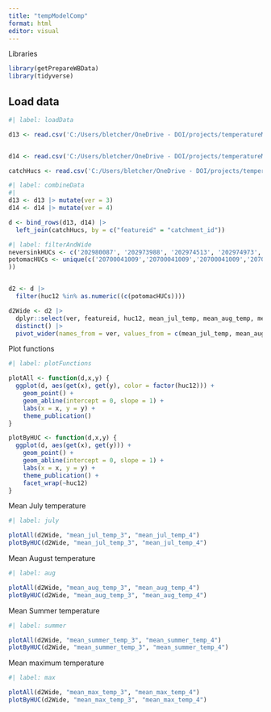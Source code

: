 ```yaml
---
title: "tempModelComp"
format: html
editor: visual
---
```


Libraries
```r
library(getPrepareWBData)
library(tidyverse)
```


## Load data
```r
#| label: loadData

d13 <- read.csv('C:/Users/bletcher/OneDrive - DOI/projects/temperatureModelVersionComparison/data/in/sheds-temp-model-v1.4.0-20231208/sheds-temp-model-v1.3.0.csv')


d14 <- read.csv('C:/Users/bletcher/OneDrive - DOI/projects/temperatureModelVersionComparison/data/in/sheds-temp-model-v1.4.0-20231208/sheds-temp-model-v1.4.0.csv')

catchHucs <- read.csv('C:/Users/bletcher/OneDrive - DOI/projects/temperatureModelVersionComparison/data/in/sheds-temp-model-v1.4.0-20231208/catchments-hucs.csv')


```

```r
#| label: combineData 
#| 
d13 <- d13 |> mutate(ver = 3)
d14 <- d14 |> mutate(ver = 4)

d <- bind_rows(d13, d14) |> 
  left_join(catchHucs, by = c("featureid" = "catchment_id"))
```

```r
#| label: filterAndWide
neversinkHUCs <- c('202980087', '202973988', '202974513', '202974973', '202976522')
potomacHUCs <- unique(c('20700041009','20700041009','20700041009','20700041007','20700041007','20700041004','20700040202','20700040203','20700041007','20700041007','20700041007','20700041009','20700041009','20700041005','20700041009','20700041004','20700041004','20700040205','20700040202','20700040201','20700070301','20700070203','20700030706','20700040908','20700040908','20700041106','20700041106','20700040904','20700040904','20700040903','20700040404','20700040907','20700040202','20700030704','20700070301','20700070302','20700070303','20700070202','20700040906','20700040407','20700040906','20700041107','20700041104','20700040204','20700041105','20700040907','20700040202','20700030704','10500021602','20700041008','20700041008','20700041007','20700041009','20700041007','20700041007','20700041009','20700041007','20700041007','20700041004','20700041006','20700041009','20700041007','20700040202','20700040203','20700040201','20700040202','20700040201'
))


d2 <- d |> 
  filter(huc12 %in% as.numeric((c(potomacHUCs))))

d2Wide <- d2 |> 
  dplyr::select(ver, featureid, huc12, mean_jul_temp, mean_aug_temp, mean_summer_temp, mean_max_temp) |> 
  distinct() |> 
  pivot_wider(names_from = ver, values_from = c(mean_jul_temp, mean_aug_temp, mean_summer_temp, mean_max_temp))
```

Plot functions
```r
#| label: plotFunctions

plotAll <- function(d,x,y) {
  ggplot(d, aes(get(x), get(y), color = factor(huc12))) +
    geom_point() +
    geom_abline(intercept = 0, slope = 1) +
    labs(x = x, y = y) +
    theme_publication()
}

plotByHUC <- function(d,x,y) {
  ggplot(d, aes(get(x), get(y))) +
    geom_point() +
    geom_abline(intercept = 0, slope = 1) +
    labs(x = x, y = y) +
    theme_publication() +
    facet_wrap(~huc12)
}

```


Mean July temperature
```r
#| label: july

plotAll(d2Wide, "mean_jul_temp_3", "mean_jul_temp_4")
plotByHUC(d2Wide, "mean_jul_temp_3", "mean_jul_temp_4")


```

Mean August temperature
```r
#| label: aug

plotAll(d2Wide, "mean_aug_temp_3", "mean_aug_temp_4")
plotByHUC(d2Wide, "mean_aug_temp_3", "mean_aug_temp_4")


```

Mean Summer temperature
```r
#| label: summer

plotAll(d2Wide, "mean_summer_temp_3", "mean_summer_temp_4")
plotByHUC(d2Wide, "mean_summer_temp_3", "mean_summer_temp_4")


```

Mean maximum temperature
```r
#| label: max

plotAll(d2Wide, "mean_max_temp_3", "mean_max_temp_4")
plotByHUC(d2Wide, "mean_max_temp_3", "mean_max_temp_4")


```

